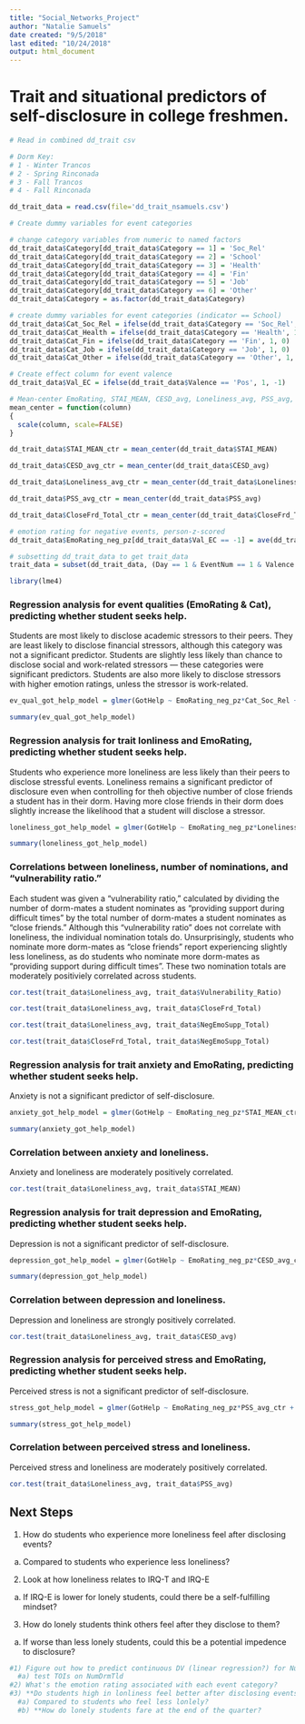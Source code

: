 ```yaml
---
title: "Social_Networks_Project"
author: "Natalie Samuels"
date created: "9/5/2018"
last edited: "10/24/2018"
output: html_document
---
```

# Trait and situational predictors of self-disclosure in college freshmen.

```r
# Read in combined dd_trait csv

# Dorm Key:
# 1 - Winter Trancos
# 2 - Spring Rinconada
# 3 - Fall Trancos
# 4 - Fall Rinconada

dd_trait_data = read.csv(file='dd_trait_nsamuels.csv')
```


```r
# Create dummy variables for event categories

# change category variables from numeric to named factors
dd_trait_data$Category[dd_trait_data$Category == 1] = 'Soc_Rel'
dd_trait_data$Category[dd_trait_data$Category == 2] = 'School'
dd_trait_data$Category[dd_trait_data$Category == 3] = 'Health'
dd_trait_data$Category[dd_trait_data$Category == 4] = 'Fin'
dd_trait_data$Category[dd_trait_data$Category == 5] = 'Job'
dd_trait_data$Category[dd_trait_data$Category == 6] = 'Other'
dd_trait_data$Category = as.factor(dd_trait_data$Category)

# create dummy variables for event categories (indicator == School)
dd_trait_data$Cat_Soc_Rel = ifelse(dd_trait_data$Category == 'Soc_Rel', 1, 0)
dd_trait_data$Cat_Health = ifelse(dd_trait_data$Category == 'Health', 1, 0)
dd_trait_data$Cat_Fin = ifelse(dd_trait_data$Category == 'Fin', 1, 0)
dd_trait_data$Cat_Job = ifelse(dd_trait_data$Category == 'Job', 1, 0)
dd_trait_data$Cat_Other = ifelse(dd_trait_data$Category == 'Other', 1, 0)
```


```r
# Create effect column for event valence
dd_trait_data$Val_EC = ifelse(dd_trait_data$Valence == 'Pos', 1, -1)
```


```r
# Mean-center EmoRating, STAI_MEAN, CESD_avg, Loneliness_avg, PSS_avg, and CloseFrd_Total
mean_center = function(column)
{
  scale(column, scale=FALSE)
}

dd_trait_data$STAI_MEAN_ctr = mean_center(dd_trait_data$STAI_MEAN)

dd_trait_data$CESD_avg_ctr = mean_center(dd_trait_data$CESD_avg)

dd_trait_data$Loneliness_avg_ctr = mean_center(dd_trait_data$Loneliness_avg)

dd_trait_data$PSS_avg_ctr = mean_center(dd_trait_data$PSS_avg)

dd_trait_data$CloseFrd_Total_ctr = mean_center(dd_trait_data$CloseFrd_Total)

# emotion rating for negative events, person-z-scored
dd_trait_data$EmoRating_neg_pz[dd_trait_data$Val_EC == -1] = ave(dd_trait_data$EmoRating[dd_trait_data$Val_EC==-1], dd_trait_data$ID[dd_trait_data$Val_EC == -1], FUN=function(x) scale(x))

```


```r
# subsetting dd_trait_data to get trait_data
trait_data = subset(dd_trait_data, (Day == 1 & EventNum == 1 & Valence == 'Pos'))
```


```r
library(lme4) 
```


### Regression analysis for event qualities (EmoRating & Cat), predicting whether student seeks help.
Students are most likely to disclose academic stressors to their peers. They are least likely to disclose financial stressors, although this category was not a significant predictor. Students are slightly less likely than chance to disclose social and work-related stressors — these categories were significant predictors. Students are also more likely to disclose stressors with higher emotion ratings, unless the stressor is work-related.

```r
ev_qual_got_help_model = glmer(GotHelp ~ EmoRating_neg_pz*Cat_Soc_Rel + EmoRating_neg_pz*Cat_Health + EmoRating_neg_pz*Cat_Fin + EmoRating_neg_pz*Cat_Job + EmoRating_neg_pz*Cat_Other + (1 | ID) + (0 + EmoRating_neg_pz:Cat_Fin | ID/Dorm) + (0 + Cat_Other | Day), data=subset(dd_trait_data, (Val_EC==-1)), family=binomial, control=glmerControl(optimizer='bobyqa'))

summary(ev_qual_got_help_model)

```


### Regression analysis for trait lonliness and EmoRating, predicting whether student seeks help.
Students who experience more loneliness are less likely than their peers to disclose stressful events. Loneliness remains a significant predictor of disclosure even when controlling for theh objective number of close friends a student has in their dorm. Having more close friends in their dorm does slightly increase the likelihood that a student will disclose a stressor.

```r
loneliness_got_help_model = glmer(GotHelp ~ EmoRating_neg_pz*Loneliness_avg_ctr + CloseFrd_Total_ctr*Loneliness_avg_ctr + (1 | ID/Dorm)  + (0 + EmoRating_neg_pz | ID/Dorm), data=subset(dd_trait_data, (Val_EC==-1)), family=binomial, control=glmerControl(optimizer='bobyqa'))

summary(loneliness_got_help_model)

```


### Correlations between loneliness, number of nominations, and "vulnerability ratio."
Each student was given a "vulnerability ratio," calculated by dividing the number of dorm-mates a student nominates as "providing support during difficult times" by the total number of dorm-mates a student nominates as "close friends." Although this "vulnerability ratio" does not correlate with loneliness, the individual nomination totals do. Unsurprisingly, students who nominate more dorm-mates as "close friends" report experiencing slightly less loneliness, as do students who nominate more dorm-mates as "providing support during difficult times". These two nomination totals are moderately positiviely correlated across students.
```r


cor.test(trait_data$Loneliness_avg, trait_data$Vulnerability_Ratio) 

cor.test(trait_data$Loneliness_avg, trait_data$CloseFrd_Total)

cor.test(trait_data$Loneliness_avg, trait_data$NegEmoSupp_Total)

cor.test(trait_data$CloseFrd_Total, trait_data$NegEmoSupp_Total)

```


### Regression analysis for trait anxiety and EmoRating, predicting whether student seeks help.
Anxiety is not a significant predictor of self-disclosure.
```r
anxiety_got_help_model = glmer(GotHelp ~ EmoRating_neg_pz*STAI_MEAN_ctr + (1 | ID/Dorm)  + (0 + EmoRating_neg_pz | ID), data=subset(dd_trait_data, (Val_EC==-1)), family=binomial, control=glmerControl(optimizer='bobyqa'))

summary(anxiety_got_help_model)

```

### Correlation between anxiety and loneliness.
Anxiety and loneliness are moderately positively correlated.
```r
cor.test(trait_data$Loneliness_avg, trait_data$STAI_MEAN)

```


### Regression analysis for trait depression and EmoRating, predicting whether student seeks help.
Depression is not a significant predictor of self-disclosure.
```r
depression_got_help_model = glmer(GotHelp ~ EmoRating_neg_pz*CESD_avg_ctr + (1 | ID/Dorm), data=subset(dd_trait_data, (Val_EC==-1)), family=binomial, control=glmerControl(optimizer='bobyqa'))

summary(depression_got_help_model)

```

### Correlation between depression and loneliness.
Depression and loneliness are strongly positively correlated.
```r
cor.test(trait_data$Loneliness_avg, trait_data$CESD_avg)

```


### Regression analysis for perceived stress and EmoRating, predicting whether student seeks help.
Perceived stress is not a significant predictor of self-disclosure.
```r
stress_got_help_model = glmer(GotHelp ~ EmoRating_neg_pz*PSS_avg_ctr + (1 | ID/Dorm) + (0 + EmoRating_neg_pz | ID/Dorm), data=subset(dd_trait_data, (Val_EC==-1)), family=binomial, control=glmerControl(optimizer='bobyqa'))

summary(stress_got_help_model)

```

### Correlation between perceived stress and loneliness.
Perceived stress and loneliness are moderately positively correlated.
```r
cor.test(trait_data$Loneliness_avg, trait_data$PSS_avg)

```


## Next Steps
1) How do students who experience more loneliness feel after disclosing events?
  a) Compared to students who experience less loneliness?
2) Look at how loneliness relates to IRQ-T and IRQ-E
  a) If IRQ-E is lower for lonely students, could there be a self-fulfilling mindset?
3) How do lonely students think others feel after they disclose to them?
  a) If worse than less lonely students, could this be a potential impedence to disclosure?


```r
#1) Figure out how to predict continuous DV (linear regression?) for NumDrmTld
  #a) test TOIs on NumDrmTld
#2) What's the emotion rating associated with each event category?
#3) **Do students high in lonliness feel better after disclosing events?
  #a) Compared to students who feel less lonlely?
  #b) **How do lonely students fare at the end of the quarter?
```

